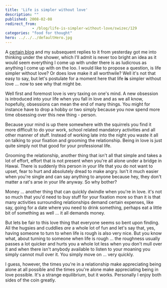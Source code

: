 ```yaml
---
title: 'Life is simpler without love'
description: ""
published: 2008-02-08
redirect_from: 
            - /blog/life-is-simpler-without-love/swizec/129
categories: "food for thought"
hero: ../../../defaultHero.jpg
---
```

A [certain blog](http://morska.blog.siol.net/2008/02/07/koliko-partnerjev-imeti-ali-zakaj-ne-varam-vec/) and my subsequent replies to it from yesterday got me into thinking under the shower, which I&#x27;ll admit is never too bright an idea as it would seem everything I come up with under there is as ludicrous as anything I come up with on the loo. I would like to propose a question, is life simpler without love? Or does love make it all worthwile? Well it&#x27;s not that easy to say, but let&#x27;s postulate for a moment here that life **is** simpler without love ... now to see why that might be.

Well first and foremost love is very taxing on one&#x27;s mind. A new obsession is introduced into your life when you fall in love and as we all know, hopefully, obsessions can mean the end of many things. You might for instance have to drop a hobby or two simply because you now spend more time obsessing over this new thing - person.

Because your mind is up there somewhere with the squirrels you find it more difficult to do your work, school related mandatory activities and all other manner of stuff. Instead of working late into the night you waste it all on talking to your fixation and grooming the relationship. Being in love is just quite simply not that good for your professional life.

Grooming the relationship, another thing that isn&#x27;t all that simple and takes a lot of effort, effort that is not present when you&#x27;re all alone under a bridge in Hawai. There is suddenly this person in your life that you do not want to upset, fear to hurt and absolutely dread to make angry. Isn&#x27;t it much easier when you&#x27;re single and can say anything to anyone because hey, they don&#x27;t matter a rat&#x27;s arse in your life anyway. So why bother?

Money ... another thing that can quickly dwindle when you&#x27;re in love. it&#x27;s not so much that you&#x27;d need to buy stuff for your fixation more so than it is that many activities surrounding relationships demand certain expenses, like say, going for a date where you need to drink something, perhaps eat a little bit of something as well ... it all demands money.

But lets be fair to this love thing that everyone seems so bent upon finding. All the hugsies and cuddlies _are_ a whole lot of fun and let&#x27;s say that, yes, having someone to turn to when life is rough is also very nice. But you know what, about turning to someone when life is rough ... the roughness usually passes a lot quicker and hurts you a whole lot less when you don&#x27;t mull over it and when there isn&#x27;t anybody available to listen to your moaning you simply cannot mull over it. You simply move on ... very quickly.

I guess, however, the times you&#x27;re in a relationship make appreciating being alone at all possible and the times you&#x27;re alone make appreciating being in love possible. It&#x27;s a strange equilibrium, but it works. Personally I enjoy both sides of the coin greatly.
